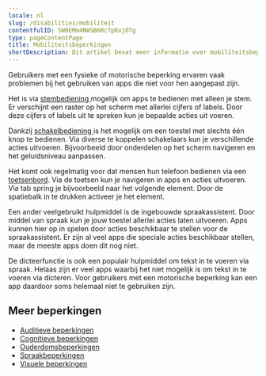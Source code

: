 ```yaml
---
locale: nl
slug: /disabilities/mobiliteit
contentfulID: 5W9EMm4NWSB6RcTpKxjOTg
type: pageContentPage
title: Mobiliteitsbeperkingen
shortDescription: Dit artikel bevat meer informatie over mobiliteitsbeperkingen.
---
```


Gebruikers met een fysieke of motorische beperking ervaren vaak problemen bij het gebruiken van apps die niet voor hen aangepast zijn.

Het is via [stembediening ](https://appt.org/nl/stats/voice-control)mogelijk om apps te bedienen met alleen je stem. Er verschijnt een raster op het scherm met allerlei cijfers of labels. Door deze cijfers of labels uit te spreken kun je bepaalde acties uit voeren.

Dankzij [schakelbediening ](https://appt.org/nl/stats/switch-control)is het mogelijk om een toestel met slechts één knop te bedienen. Via diverse te koppelen schakelaars kun je verschillende acties uitvoeren. Bijvoorbeeld door onderdelen op het scherm navigeren en het geluidsniveau aanpassen.

Het komt ook regelmatig voor dat mensen hun telefoon bedienen via een [toetsenbord](https://appt.org/nl/stats/keyboard-access). Via de toetsen kun je navigeren in apps en acties uitvoeren. Via tab spring je bijvoorbeeld naar het volgende element. Door de spatiebalk in te drukken activeer je het element.

Een ander veelgebruikt hulpmiddel is de ingebouwde spraakassistent. Door middel van spraak kun je jouw toestel allerlei acties laten uitvoeren. Apps kunnen hier op in spelen door acties beschikbaar te stellen voor de spraakassistent. Er zijn al veel apps die speciale acties beschikbaar stellen, maar de meeste apps doen dit nog niet.

De dicteerfunctie is ook een populair hulpmiddel om tekst in te voeren via spraak. Helaas zijn er veel apps waarbij het niet mogelijk is om tekst in te voeren via dicteren. Voor gebruikers met een motorische beperking kan een app daardoor soms helemaal niet te gebruiken zijn.

## Meer beperkingen

- [Auditieve beperkingen](https://appt.org/nl/articles/disabilities/hearing)
- [Cognitieve beperkingen](https://appt.org/nl/articles/disabilities/cognitive)
- [Ouderdomsbeperkingen](https://appt.org/nl/articles/disabilities/aging)
- [Spraakbeperkingen](https://appt.org/nl/articles/disabilities/speech)
- [Visuele beperkingen](https://appt.org/nl/articles/disabilities/visual)